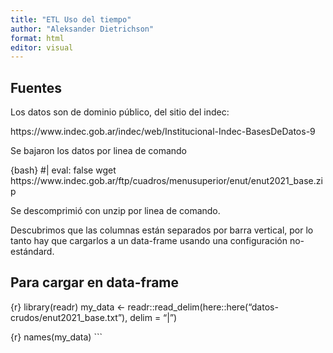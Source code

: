 ```yaml
---
title: "ETL Uso del tiempo"
author: "Aleksander Dietrichson"
format: html
editor: visual
---
```


## Fuentes

Los datos son de dominio público, del sitio del indec:

https://www.indec.gob.ar/indec/web/Institucional-Indec-BasesDeDatos-9

Se bajaron los datos por linea de comando

{bash}
#| eval: false
wget https://www.indec.gob.ar/ftp/cuadros/menusuperior/enut/enut2021_base.zip


Se descomprimió con unzip por linea de comando.

Descubrimos que las columnas están separados por barra vertical, por lo tanto hay que cargarlos a un data-frame usando una configuración no-estándard.

## Para cargar en data-frame

{r}
library(readr)
my_data <- readr::read_delim(here::here("datos-crudos/enut2021_base.txt"), delim = "|")


{r}
names(my_data)
```


